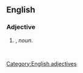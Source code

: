 ==English==

===Adjective===
{{head|en|adjectives}}

# {{attributive of|whooping crane|lang=en|nodot=1}}, ''noun''.
#: ''&nbsp;''

[[Category:English adjectives]]